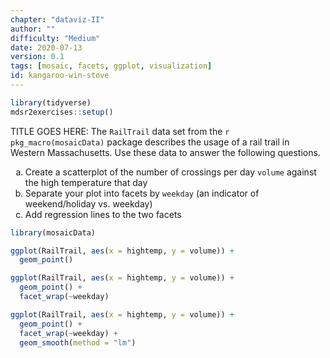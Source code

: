 ```yaml
---
chapter: "dataviz-II"
author: ""
difficulty: "Medium"
date: 2020-07-13 
version: 0.1
tags: [mosaic, facets, ggplot, visualization]
id: kangaroo-win-stove
---
```


```r
library(tidyverse)
mdsr2exercises::setup()
```

TITLE GOES HERE: The `RailTrail` data set from the `r pkg_macro(mosaicData)` package describes the usage of a rail trail in Western Massachusetts.
Use these data to answer the following questions.

a. Create a scatterplot of the number of crossings per day `volume` against the high temperature that day
b. Separate your plot into facets by `weekday` (an indicator of weekend/holiday vs. weekday)
c. Add regression lines to the two facets

<!--begin-answer-->

```r
library(mosaicData)
```

```r
ggplot(RailTrail, aes(x = hightemp, y = volume)) +
  geom_point()
```

```r
ggplot(RailTrail, aes(x = hightemp, y = volume)) +
  geom_point() +
  facet_wrap(~weekday)
```

```r
ggplot(RailTrail, aes(x = hightemp, y = volume)) +
  geom_point() +
  facet_wrap(~weekday) +
  geom_smooth(method = "lm")
```


<!--end-answer-->
